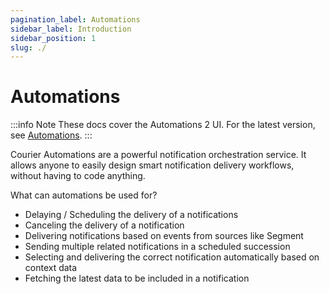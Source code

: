 ```yaml
---
pagination_label: Automations
sidebar_label: Introduction
sidebar_position: 1
slug: ./
---
```


# Automations

:::info Note
These docs cover the Automations 2 UI. For the latest version, see [Automations](../intro.mdx).
:::

Courier Automations are a powerful notification orchestration service. It allows anyone to easily design
smart notification delivery workflows, without having to code anything.

What can automations be used for?

- Delaying / Scheduling the delivery of a notifications
- Canceling the delivery of a notification
- Delivering notifications based on events from sources like Segment
- Sending multiple related notifications in a scheduled succession
- Selecting and delivering the correct notification automatically based on context data
- Fetching the latest data to be included in a notification
